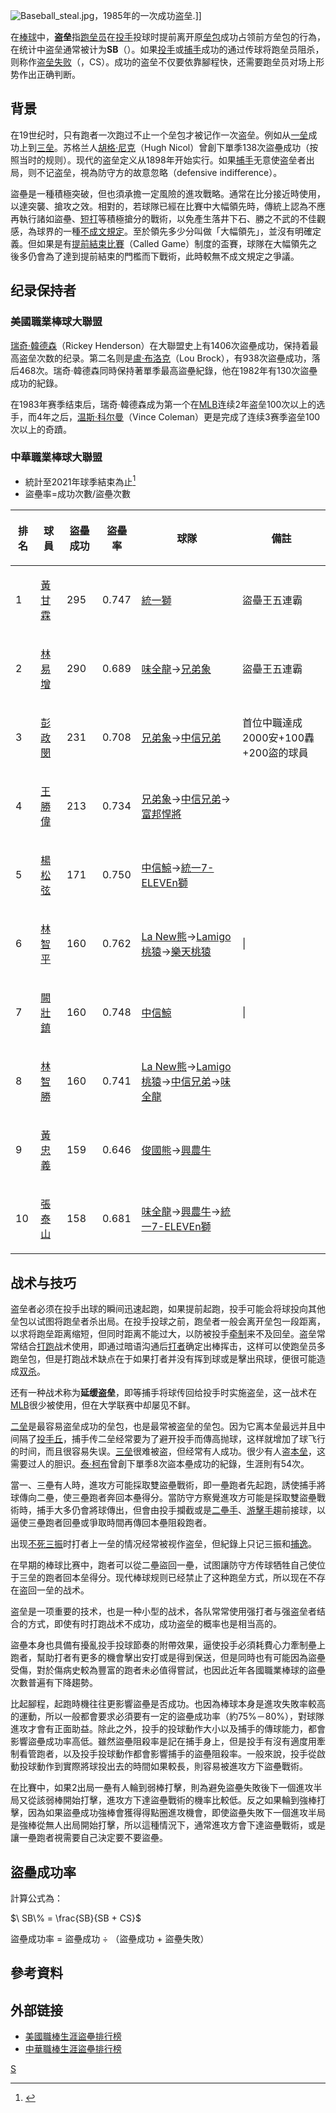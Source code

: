 [[File:Baseball_steal.jpg|thumb]]，1985年的一次成功盗垒.]]

在[[棒球|棒球]]中，'''盗垒'''指[[跑垒员|跑垒员]]在[[投手|投手]]投球时提前离开原[[垒包|垒包]]成功占领前方垒包的行為，在统计中盗垒通常被计为'''SB'''（{{lang|en|Stolen Base}}）。如果[[投手|投手]]或[[捕手|捕手]]成功的通过传球将跑垒员阻杀，则称作[[盗垒失败|盗垒失败]]（{{lang|en|caught stealing}}，CS）。成功的盗垒不仅要依靠腳程快，还需要跑垒员对场上形势作出正确判断。

==背景==
在19世纪时，只有跑者一次跑过不止一个垒包才被记作一次盗垒。例如从[[一垒|一垒]]成功上到[[三垒|三垒]]。苏格兰人[[胡格·尼克|胡格·尼克]]（Hugh Nicol）曾創下單季138次盜壘成功（按照当时的规则）。现代的盗垒定义从1898年开始实行。如果[[捕手|捕手]]无意使盗垒者出局，则不记盗垒，視為防守方的故意忽略（defensive indifference）。

盜壘是一種積極突破，但也須承擔一定風險的進攻戰略。通常在比分接近時使用，以達突襲、搶攻之效。相對的，若球隊已經在比賽中大幅領先時，傳統上認為不應再執行諸如盜壘、[[短打|短打]]等積極搶分的戰術，以免產生落井下石、勝之不武的不佳觀感，為球界的一種[[不成文規定|不成文規定]]。至於領先多少分叫做「大幅領先」，並沒有明確定義。但如果是有[[提前結束比賽|提前結束比賽]]（Called Game）制度的盃賽，球隊在大幅領先之後多仍會為了達到提前結束的門檻而下戰術，此時較無不成文規定之爭議。

==纪录保持者==

===美國職業棒球大聯盟===
{{main|美國職棒大聯盟}}

[[瑞奇·韓德森|瑞奇·韓德森]]（Rickey Henderson）在大聯盟史上有1406次盜壘成功，保持着最高盗垒次数的纪录。第二名则是[[盧·布洛克|盧·布洛克]]（Lou Brock），有938次盜壘成功，落后468次。瑞奇·韓德森同時保持著單季最高盜壘紀錄，他在1982年有130次盜壘成功的紀錄。

在1983年赛季结束后，瑞奇·韓德森成为第一个在[[MLB|MLB]]连续2年盗垒100次以上的选手，而4年之后，[[温斯·科尔曼|温斯·科尔曼]]（Vince Coleman）更是完成了连续3赛季盗垒100次以上的奇蹟。

===中華職業棒球大聯盟===
{{main|中華職棒}}
*統計至2021年球季結束為止<ref>{{cite web |author1=中華職業棒球大聯盟 |title=全記錄查詢 |url=https://www.cpbl.com.tw/stats/recordall |accessdate=2022-02-02}}</ref>
*盜壘率=成功次數/盜壘次數
{| class="wikitable sortable plainrowheaders"
!排名||class="unsortable" | 球員||盜壘成功||盜壘率||class="unsortable" |球隊||class="unsortable" |備註
|-
|1||[[黃甘霖|黃甘霖]]||295||0.747||[[統一獅|統一獅]]||盜壘王五連霸
|-
|2||[[林易增|林易增]]||290||0.689||[[味全龍|味全龍]]→[[兄弟象|兄弟象]]||盜壘王五連霸
|-
|3||[[彭政閔|彭政閔]]||231||0.708||[[兄弟象|兄弟象]]→[[中信兄弟|中信兄弟]]||首位中職達成2000安+100轟+200盜的球員
|-
|4||[[王勝偉|王勝偉]]||213||0.734||[[兄弟象|兄弟象]]→[[中信兄弟|中信兄弟]]→[[富邦悍將|富邦悍將]]||
|-
|5||[[楊松弦|楊松弦]]||171||0.750||[[中信鯨|中信鯨]]→[[統一7-ELEVEn獅|統一7-ELEVEn獅]]||
|-
|6||[[林智平|林智平]]||160||0.762||[[La_New熊|La New熊]]→[[Lamigo桃猿|Lamigo桃猿]]→[[樂天桃猿|樂天桃猿]]|||
|-
|7||[[闕壯鎮|闕壯鎮]]||160||0.748||[[中信鯨|中信鯨]]|||
|-
|8||[[林智勝|林智勝]]||160||0.741||[[La_New熊|La New熊]]→[[Lamigo桃猿|Lamigo桃猿]]→[[中信兄弟|中信兄弟]]→[[味全龍|味全龍]]
|-
|9||[[黃忠義|黃忠義]]||159||0.646||[[俊國熊|俊國熊]]→[[興農牛|興農牛]]||
|-
|10||[[張泰山|張泰山]]||158||0.681||[[味全龍|味全龍]]→[[興農牛|興農牛]]→[[統一7-ELEVEn獅|統一7-ELEVEn獅]]||
|}

==战术与技巧==
盗垒者必须在投手出球的瞬间迅速起跑，如果提前起跑，投手可能会将球投向其他垒包以试图将跑垒者杀出局。在投手投球之前，跑垒者一般会离开垒包一段距离，以求将跑垒距离缩短，但同时距离不能过大，以防被投手[[牵制|牵制]]来不及回垒。盗垒常常结合[[打跑|打跑]]战术使用，即通过暗语沟通后[[打者|打者]]确定出棒挥击，这样可以使跑垒员多跑垒包，但是打跑战术缺点在于如果打者并没有挥到球或是擊出飛球，便很可能造成[[雙殺_(棒球)|双杀]]。

还有一种战术称为'''延缓盗垒'''，即等捕手将球传回给投手时实施盗垒，这一战术在[[MLB|MLB]]很少被使用，但在大学联赛中却屡见不鲜。

[[二垒|二垒]]是最容易盗垒成功的垒包，也是最常被盗垒的垒包。因为它离本垒最远并且中间隔了[[投手丘|投手丘]]，捕手传二垒经常要为了避开投手而傳高抛球，这样就增加了球飞行的时间，而且很容易失误。[[三垒|三垒]]很难被盗，但经常有人成功。很少有人盗[[本垒|本垒]]，这需要过人的胆识。[[泰·柯布|泰·柯布]]曾創下單季8次盜本壘成功的紀錄，生涯則有54次。

當一、三壘有人時，進攻方可能採取雙盜壘戰術，即一壘跑者先起跑，誘使捕手將球傳向二壘，使三壘跑者奔回本壘得分。當防守方察覺進攻方可能是採取雙盜壘戰術時，捕手大多仍會將球傳出，但會由投手攔截或是[[二壘手|二壘手]]、[[游擊手|游擊手]]趨前接球，以逼使三壘跑者回壘或爭取時間再傳回本壘阻殺跑者。

出现[[不死三振|不死三振]]时打者上一垒的情况经常被视作盗垒，但紀錄上只记三振和[[暴投|捕逸]]。

在早期的棒球比赛中，跑者可以從二壘盜回一壘，试图讓防守方传球牺牲自己使位于三垒的跑者回本垒得分。现代棒球规则已经禁止了这种跑垒方式，所以现在不存在盗回一垒的战术。

盗垒是一项重要的技术，也是一种小型的战术，各队常常使用强打者与强盗垒者结合的方式，即使有时打跑战术不成功，成功盗垒的概率也是相当高的。

盜壘本身也具備有擾亂投手投球節奏的附帶效果，逼使投手必須耗費心力牽制壘上跑者，幫助打者有更多的機會擊出安打或是得到保送，但是同時也有可能因為盜壘受傷，對於傷病史較為豐富的跑者未必值得嘗試，也因此近年各國職業棒球的盜壘次數普遍有下降趨勢。

比起腳程，起跑時機往往更影響盜壘是否成功。也因為棒球本身是進攻失敗率較高的運動，所以一般都會要求必須要有一定的盜壘成功率（約75%－80%），對球隊進攻才會有正面助益。除此之外，投手的投球動作大小以及捕手的傳球能力，都會影響盜壘成功率高低。雖然盜壘阻殺率是記在捕手身上，但是投手有沒有適度用牽制看管跑者，以及投手投球動作都會影響捕手的盜壘阻殺率。一般來說，投手從啟動投球動作到實際將球投出去的時間如果較長，則容易被進攻方下盜壘戰術。

在比賽中，如果2出局一壘有人輪到弱棒打擊，則為避免盜壘失敗後下一個進攻半局又從該弱棒開始打擊，進攻方下達盜壘戰術的機率比較低。反之如果輪到強棒打擊，因為如果盜壘成功強棒會獲得得點圈進攻機會，即使盜壘失敗下一個進攻半局是強棒從無人出局開始打擊，所以這種情況下，通常進攻方會下達盜壘戰術，或是讓一壘跑者視需要自己決定要不要盜壘。

== 盜壘成功率 ==
{{main|盜壘成功率}}

計算公式為：

<math>\ SB\% = \frac{SB}{SB + CS}</math>

盜壘成功率 = 盜壘成功 ÷ （盜壘成功 + 盜壘失敗）

==參考資料==
{{reflist}}

==外部链接==
*[http://www.baseball-almanac.com/hitting/hisb1.shtml 美國職棒生涯盜壘排行榜] {{Wayback|url=http://www.baseball-almanac.com/hitting/hisb1.shtml |date=20201109002354 }}
*[https://web.archive.org/web/20070313021250/http://www.cpbl.com.tw/stats/pbat_total.aspx?page=2&pagecount=0&qfield=b19&qstatus=1 中華職棒生涯盜壘排行榜]

{{台灣棒球維基館}}
{{棒球統計}}

[[Category:棒球術語|S]]